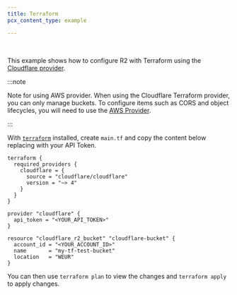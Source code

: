 ```yaml
---
title: Terraform
pcx_content_type: example

---
```



<Render file="keys" /><br/>

This example shows how to configure R2 with Terraform using the [Cloudflare provider](https://github.com/cloudflare/terraform-provider-cloudflare).

:::note

Note for using AWS provider. When using the Cloudflare Terraform provider, you can only manage buckets. To configure items such as CORS and object lifecycles, you will need to use the [AWS Provider](/r2/examples/terraform-aws/).


:::

With [`terraform`](https://developer.hashicorp.com/terraform/downloads) installed, create `main.tf` and copy the content below replacing with your API Token.

```hcl
terraform {
  required_providers {
    cloudflare = {
      source = "cloudflare/cloudflare"
      version = "~> 4"
    }
  }
}

provider "cloudflare" {
  api_token = "<YOUR_API_TOKEN>"
}

resource "cloudflare_r2_bucket" "cloudflare-bucket" {
  account_id = "<YOUR_ACCOUNT_ID>"
  name       = "my-tf-test-bucket"
  location   = "WEUR"
}
```

You can then use `terraform plan` to view the changes and `terraform apply` to apply changes.
